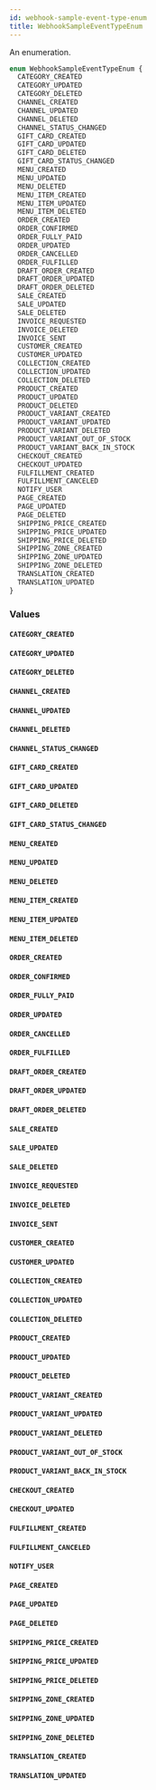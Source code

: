 ```yaml
---
id: webhook-sample-event-type-enum
title: WebhookSampleEventTypeEnum
---
```



An enumeration.

```graphql
enum WebhookSampleEventTypeEnum {
  CATEGORY_CREATED
  CATEGORY_UPDATED
  CATEGORY_DELETED
  CHANNEL_CREATED
  CHANNEL_UPDATED
  CHANNEL_DELETED
  CHANNEL_STATUS_CHANGED
  GIFT_CARD_CREATED
  GIFT_CARD_UPDATED
  GIFT_CARD_DELETED
  GIFT_CARD_STATUS_CHANGED
  MENU_CREATED
  MENU_UPDATED
  MENU_DELETED
  MENU_ITEM_CREATED
  MENU_ITEM_UPDATED
  MENU_ITEM_DELETED
  ORDER_CREATED
  ORDER_CONFIRMED
  ORDER_FULLY_PAID
  ORDER_UPDATED
  ORDER_CANCELLED
  ORDER_FULFILLED
  DRAFT_ORDER_CREATED
  DRAFT_ORDER_UPDATED
  DRAFT_ORDER_DELETED
  SALE_CREATED
  SALE_UPDATED
  SALE_DELETED
  INVOICE_REQUESTED
  INVOICE_DELETED
  INVOICE_SENT
  CUSTOMER_CREATED
  CUSTOMER_UPDATED
  COLLECTION_CREATED
  COLLECTION_UPDATED
  COLLECTION_DELETED
  PRODUCT_CREATED
  PRODUCT_UPDATED
  PRODUCT_DELETED
  PRODUCT_VARIANT_CREATED
  PRODUCT_VARIANT_UPDATED
  PRODUCT_VARIANT_DELETED
  PRODUCT_VARIANT_OUT_OF_STOCK
  PRODUCT_VARIANT_BACK_IN_STOCK
  CHECKOUT_CREATED
  CHECKOUT_UPDATED
  FULFILLMENT_CREATED
  FULFILLMENT_CANCELED
  NOTIFY_USER
  PAGE_CREATED
  PAGE_UPDATED
  PAGE_DELETED
  SHIPPING_PRICE_CREATED
  SHIPPING_PRICE_UPDATED
  SHIPPING_PRICE_DELETED
  SHIPPING_ZONE_CREATED
  SHIPPING_ZONE_UPDATED
  SHIPPING_ZONE_DELETED
  TRANSLATION_CREATED
  TRANSLATION_UPDATED
}
```


### Values

#### `CATEGORY_CREATED`




#### `CATEGORY_UPDATED`




#### `CATEGORY_DELETED`




#### `CHANNEL_CREATED`




#### `CHANNEL_UPDATED`




#### `CHANNEL_DELETED`




#### `CHANNEL_STATUS_CHANGED`




#### `GIFT_CARD_CREATED`




#### `GIFT_CARD_UPDATED`




#### `GIFT_CARD_DELETED`




#### `GIFT_CARD_STATUS_CHANGED`




#### `MENU_CREATED`




#### `MENU_UPDATED`




#### `MENU_DELETED`




#### `MENU_ITEM_CREATED`




#### `MENU_ITEM_UPDATED`




#### `MENU_ITEM_DELETED`




#### `ORDER_CREATED`




#### `ORDER_CONFIRMED`




#### `ORDER_FULLY_PAID`




#### `ORDER_UPDATED`




#### `ORDER_CANCELLED`




#### `ORDER_FULFILLED`




#### `DRAFT_ORDER_CREATED`




#### `DRAFT_ORDER_UPDATED`




#### `DRAFT_ORDER_DELETED`




#### `SALE_CREATED`




#### `SALE_UPDATED`




#### `SALE_DELETED`




#### `INVOICE_REQUESTED`




#### `INVOICE_DELETED`




#### `INVOICE_SENT`




#### `CUSTOMER_CREATED`




#### `CUSTOMER_UPDATED`




#### `COLLECTION_CREATED`




#### `COLLECTION_UPDATED`




#### `COLLECTION_DELETED`




#### `PRODUCT_CREATED`




#### `PRODUCT_UPDATED`




#### `PRODUCT_DELETED`




#### `PRODUCT_VARIANT_CREATED`




#### `PRODUCT_VARIANT_UPDATED`




#### `PRODUCT_VARIANT_DELETED`




#### `PRODUCT_VARIANT_OUT_OF_STOCK`




#### `PRODUCT_VARIANT_BACK_IN_STOCK`




#### `CHECKOUT_CREATED`




#### `CHECKOUT_UPDATED`




#### `FULFILLMENT_CREATED`




#### `FULFILLMENT_CANCELED`




#### `NOTIFY_USER`




#### `PAGE_CREATED`




#### `PAGE_UPDATED`




#### `PAGE_DELETED`




#### `SHIPPING_PRICE_CREATED`




#### `SHIPPING_PRICE_UPDATED`




#### `SHIPPING_PRICE_DELETED`




#### `SHIPPING_ZONE_CREATED`




#### `SHIPPING_ZONE_UPDATED`




#### `SHIPPING_ZONE_DELETED`




#### `TRANSLATION_CREATED`




#### `TRANSLATION_UPDATED`






